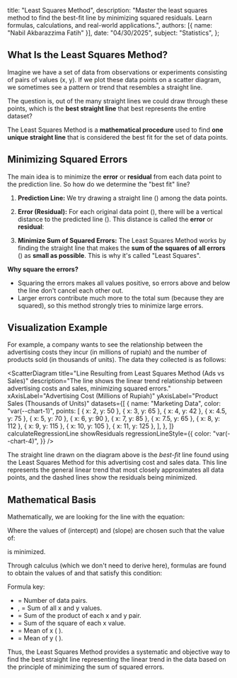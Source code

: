 
  title: "Least Squares Method",
  description: "Master the least squares method to find the best-fit line by minimizing squared residuals. Learn formulas, calculations, and real-world applications.",
  authors: [{ name: "Nabil Akbarazzima Fatih" }],
  date: "04/30/2025",
  subject: "Statistics",
};

## What Is the Least Squares Method?

Imagine we have a set of data from observations or experiments consisting of pairs of values (x, y). If we plot these data points on a scatter diagram, we sometimes see a pattern or trend that resembles a straight line.

The question is, out of the many straight lines we could draw through these points, which is the **best straight line** that best represents the entire dataset?

The Least Squares Method is a **mathematical procedure** used to find **one unique straight line** that is considered the best fit for the set of data points.

## Minimizing Squared Errors

The main idea is to minimize the **error** or **residual** from each data point to the prediction line. So how do we determine the "best fit" line?

1.  **Prediction Line:** We try drawing a straight line (<InlineMath math="\hat{y} = a + bx" />) among the data points.
2.  **Error (Residual):** For each original data point (<InlineMath math="y_i" />), there will be a vertical distance to the predicted line (<InlineMath math="\hat{y}_i" />). This distance is called the **error** or **residual**:

    <BlockMath math="e_i = y_i - \hat{y}_i" />

3.  **Minimize Sum of Squared Errors:** The Least Squares Method works by finding the straight line that makes the **sum of the squares of all errors** (<InlineMath math="\sum e_i^2" />) as **small as possible**. This is why it's called "Least Squares".

**Why square the errors?**

- Squaring the errors makes all values positive, so errors above and below the line don't cancel each other out.
- Larger errors contribute much more to the total sum (because they are squared), so this method strongly tries to minimize large errors.

## Visualization Example

For example, a company wants to see the relationship between the advertising costs they incur (in millions of rupiah) and the number of products sold (in thousands of units). The data they collected is as follows:

<ScatterDiagram
  title="Line Resulting from Least Squares Method (Ads vs Sales)"
  description="The line shows the linear trend relationship between advertising costs and sales, minimizing squared errors."
  xAxisLabel="Advertising Cost (Millions of Rupiah)"
  yAxisLabel="Product Sales (Thousands of Units)"
  datasets={[
    {
      name: "Marketing Data",
      color: "var(--chart-1)",
      points: [
        { x: 2, y: 50 },
        { x: 3, y: 65 },
        { x: 4, y: 42 },
        { x: 4.5, y: 75 },
        { x: 5, y: 70 },
        { x: 6, y: 90 },
        { x: 7, y: 85 },
        { x: 7.5, y: 65 },
        { x: 8, y: 112 },
        { x: 9, y: 115 },
        { x: 10, y: 105 },
        { x: 11, y: 125 },
      ],
    },
  ]}
  calculateRegressionLine
  showResiduals
  regressionLineStyle={{
    color: "var(--chart-4)",
  }}
/>

The straight line drawn on the diagram above is the _best-fit_ line found using the Least Squares Method for this advertising cost and sales data. This line represents the general linear trend that most closely approximates all data points, and the dashed lines show the residuals being minimized.

## Mathematical Basis

Mathematically, we are looking for the line with the equation:

<BlockMath math="\hat{y} = a + bx" />

Where the values of <InlineMath math="a" /> (intercept) and <InlineMath math="b" /> (slope) are chosen such that the value of:

<BlockMath math="\sum e_i^2 = \sum (y_i - \hat{y}_i)^2 = \sum (y_i - (a + bx_i))^2" />

is minimized.

Through calculus (which we don't need to derive here), formulas are found to obtain the values of <InlineMath math="a" /> and <InlineMath math="b" /> that satisfy this condition:

<div className="flex flex-col gap-4">
  <BlockMath math="b = \frac{n(\sum xy) - (\sum x)(\sum y)}{n(\sum x^2) - (\sum x)^2}" />
  <BlockMath math="a = \bar{y} - b\bar{x}" />
</div>

Formula key:

- <InlineMath math="n" /> = Number of data pairs.
- <InlineMath math="\sum x" />, <InlineMath math="\sum y" /> = Sum of all x and
  y values.
- <InlineMath math="\sum xy" /> = Sum of the product of each x and y pair.
- <InlineMath math="\sum x^2" /> = Sum of the square of each x value.
- <InlineMath math="\bar{x}" /> = Mean of x (<InlineMath math="\frac{\sum x}{n}" />
  ).
- <InlineMath math="\bar{y}" /> = Mean of y (<InlineMath math="\frac{\sum y}{n}" />
  ).

Thus, the Least Squares Method provides a systematic and objective way to find the best straight line representing the linear trend in the data based on the principle of minimizing the sum of squared errors.
